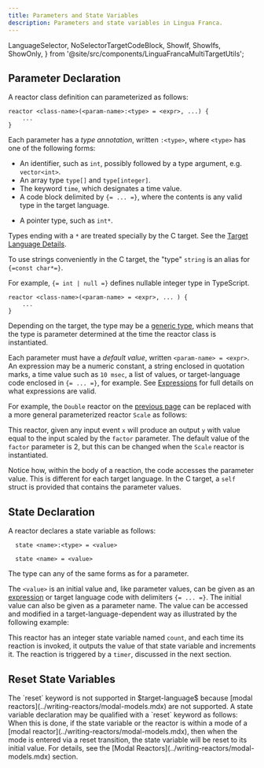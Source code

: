 ```yaml
---
title: Parameters and State Variables
description: Parameters and state variables in Lingua Franca.
---
```


  LanguageSelector,
  NoSelectorTargetCodeBlock,
  ShowIf, ShowIfs, ShowOnly,
} from '@site/src/components/LinguaFrancaMultiTargetUtils';

<LanguageSelector c cpp py rs ts />

## Parameter Declaration

A reactor class definition can parameterized as follows:

<ShowIfs>
<ShowIf c cpp ts rs>

```lf
reactor <class-name>(<param-name>:<type> = <expr>, ...) {
    ...
}
```

Each parameter has a _type annotation_, written `:<type>`, where `<type>` has one of the following forms:

- An identifier, such as `int`<span class="lf-cpp">, possibly followed by a type argument, e.g. `vector<int>`</span>.
- An array type `type[]`<span class="lf-c lf-cpp lf-rs"> and `type[integer]`</span>.
- The keyword `time`, which designates a time value.
- A code block delimited by `{= ... =}`, where the contents is any valid type in the target language.

<ShowOnly c cpp>

- A pointer type, such as `int*`.

</ShowOnly>

<ShowOnly c>

Types ending with a `*` are treated specially by the C target. See the [Target Language Details](../reference/target-language-details.mdx).

To use strings conveniently in the C target, the "type" `string` is an alias for `{=const char*=}`.

</ShowOnly>

<ShowOnly ts>

For example, `{= int | null =}` defines nullable integer type in TypeScript.

</ShowOnly>
</ShowIf>


<ShowIf py>

```lf
reactor <class-name>(<param-name> = <expr>, ... ) {
    ...
}
```

</ShowIf>
</ShowIfs>


Depending on the target, the type may be a [generic type](../writing-reactors/generics.mdx), which means that the type is parameter determined at the time the reactor class is instantiated.

Each parameter must have a _default value_, written `<param-name> = <expr>`. An expression may be a numeric constant, a string enclosed in quotation marks, a time value such as `10 msec`, a list of values, or target-language code enclosed in `{= ... =}`, for example. See [Expressions](../reference/expressions.mdx) for full details on what expressions are valid.

For example, the `Double` reactor on the [previous page](../writing-reactors/inputs-and-outputs.mdx) can be replaced with a more general parameterized reactor `Scale` as follows:


<NoSelectorTargetCodeBlock c={C_Scale} cpp={Cpp_Scale} py={Py_Scale} rs={Rs_Scale} ts={TS_Scale} lf />

This reactor, given any input event `x` will produce an output `y` with value equal to the input scaled by the `factor` parameter. The default value of the `factor` parameter is 2, but this can be changed when the `Scale` reactor is instantiated.

Notice how, within the body of a reaction, the code accesses the parameter value. This is different for each target language. <span class="lf-c">In the C target, a `self` struct is provided that contains the parameter values.</span>

## State Declaration

A reactor declares a state variable as follows:

<ShowIfs>
<ShowIf c cpp ts rs>

```lf
  state <name>:<type> = <value>
```

</ShowIf>
<ShowIf py>

```lf
  state <name> = <value>
```

</ShowIf>
</ShowIfs>

The type can any of the same forms as for a parameter.

The `<value>` is an initial value and, like parameter values, can be given as an [expression](../reference/expressions.mdx) or target language code with delimiters `{= ... =}`. The initial value can also be given as a parameter name. The value can be accessed and modified in a target-language-dependent way as illustrated by the following example:


<NoSelectorTargetCodeBlock c={C_Count} cpp={Cpp_Count} py={Py_Count} rs={Rs_Count} ts={TS_Count} lf />

This reactor has an integer state variable named `count`, and each time its reaction is invoked, it outputs the value of that state variable and increments it. The reaction is triggered by a `timer`, discussed in the next section.

## Reset State Variables

<ShowIfs>
  <ShowIf cpp ts rs>
    The `reset` keyword is not supported in $target-language$ because [modal reactors](../writing-reactors/modal-models.mdx) are not supported.
  </ShowIf>

  <ShowIf c py>
    A state variable declaration may be qualified with a `reset` keyword as follows:
    <NoSelectorTargetCodeBlock lf
      c="reset state <name>:<type> = <value>" 
      py="reset state <name> = <value>" 
    />
    When this is done, if the state variable or the reactor is within a mode of a [modal reactor](../writing-reactors/modal-models.mdx), then when the mode is entered via a reset transition, the state variable will be reset to its initial value. For details, see the [Modal Reactors](../writing-reactors/modal-models.mdx) section.

  </ShowIf>
</ShowIfs>
